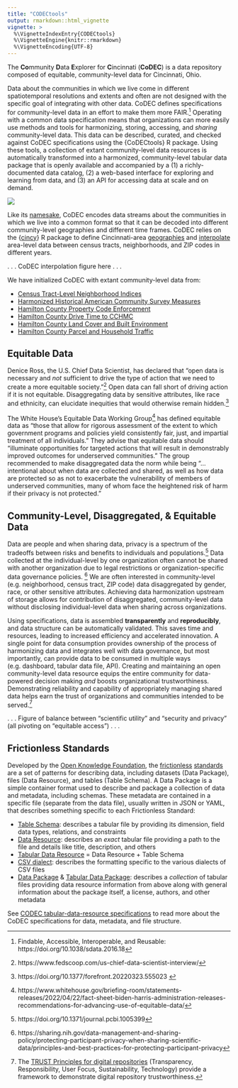 ```yaml
---
title: "CODECtools"
output: rmarkdown::html_vignette
vignette: >
  %\VignetteIndexEntry{CODECtools}
  %\VignetteEngine{knitr::rmarkdown}
  %\VignetteEncoding{UTF-8}
---
```


The **Co**mmunity **D**ata **E**xplorer for **C**incinnati (**CoDEC**) is a data repository composed of equitable, community-level data for Cincinnati, Ohio.

Data about the communities in which we live come in different spatiotemporal resolutions and extents and often are not designed with the specific goal of integrating with other data. CoDEC defines specifications for community-level data in an effort to make them more FAIR.^[Findable, Accessible, Interoperable, and Reusable: https://doi.org/10.1038/sdata.2016.18] Operating with a common data specification means that organizations can more easily use methods and tools for harmonizing, storing, accessing, and *sharing* community-level data. This data can be described, curated, and checked against CoDEC specifications using the {CoDECtools} R package. Using these tools, a collection of extant community-level data resources is automatically transformed into a harmonized, community-level tabular data package that is openly available and accompanied by a (1) a richly-documented data catalog, (2) a web-based interface for exploring and learning from data, and (3) an API for accessing data at scale and on demand.

![](codec_overview.png)

Like its [namesake](https://en.wikipedia.org/wiki/Codec), CoDEC encodes data streams about the communities in which we live into a common format so that it can be decoded into different community-level geographies and different time frames. CoDEC relies on the {[cincy](https://geomarker.io/cincy/index.html)} R package to define Cincinnati-area [geographies](https://geomarker.io/cincy/articles/geographies.html) and [interpolate](https://geomarker.io/cincy/articles/interpolate.html) area-level data between census tracts, neighborhoods, and ZIP codes in different years.

. . . CoDEC interpolation figure here . . .

We have initialized CoDEC with extant community-level data from:

- [Census Tract-Level Neighborhood Indices](https://github.com/geomarker-io/tract_indices)
- [Harmonized Historical American Community Survey Measures](https://github.com/geomarker-io/hh_acs_measures)
- [Hamilton County Property Code Enforcement](https://github.com/geomarker-io/hamilton_property_code_enforcement)
- [Hamilton County Drive Time to CCHMC](https://github.com/geomarker-io/hamilton_drivetime)
- [Hamilton County Land Cover and Built Environment](https://github.com/geomarker-io/hamilton_landcover)
- [Hamilton County Parcel and Household Traffic](https://github.com/geomarker-io/hamilton_traffic)

## Equitable Data

Denice Ross, the U.S. Chief Data Scientist, has declared that "open data is necessary and *not* sufficient to drive the type of action that we need to create a more equitable society."^[https://www.fedscoop.com/us-chief-data-scientist-interview/]  Open data can fall short of driving action if it is not equitable. Disaggregating data by sensitive attributes, like race and ethnicity, can elucidate inequities that would otherwise remain hidden.^[https://doi.org/10.1377/forefront.20220323.555023 ]

The White House's Equitable Data Working Group^[https://www.whitehouse.gov/briefing-room/statements-releases/2022/04/22/fact-sheet-biden-harris-administration-releases-recommendations-for-advancing-use-of-equitable-data/] has defined equitable data as "those that allow for rigorous assessment of the extent to which government programs and policies yield consistently fair, just, and impartial treatment of all individuals."
They advise that equitable data should "illuminate opportunities for targeted actions that will result in demonstrably improved outcomes for underserved communities." The group recommended to make disaggregated data the norm while being "... intentional about when data are collected and shared, as well as how data are protected so as not to exacerbate the vulnerability of members of underserved communities, many of whom face the heightened risk of harm if their privacy is not protected." 

## Community-Level, Disaggregated, & Equitable Data

Data are people and when sharing data, privacy is a spectrum of the tradeoffs between risks and benefits to individuals and populations.^[https://doi.org/10.1371/journal.pcbi.1005399] 
Data collected at the individual-level by one organization often cannot be shared with another organization due to legal restrictions or organization-specific data governance policies. ^[https://sharing.nih.gov/data-management-and-sharing-policy/protecting-participant-privacy-when-sharing-scientific-data/principles-and-best-practices-for-protecting-participant-privacy]
We are often interested in community-level (e.g. neighborhood, census tract, ZIP code) data disaggregated by gender, race, or other sensitive attributes.
Achieving data harmonization upstream of storage allows for contribution of disaggregated, community-level data without disclosing individual-level data when sharing
across organizations.

Using specifications, data is assembled **transparently** and **reproducibly**, and data structure can be automatically validated.
This saves time and resources, leading to increased efficiency and accelerated innovation.
A single point for data consumption provides ownership of the process of harmonizing data and integrates well with data governance, but most importantly, can provide data to be consumed in multiple ways (e.g. dashboard, tabular data file, API).
Creating and maintaining an open community-level data resource equips the entire community for data-powered decision making *and* boosts organizational trustworthiness. Demonstrating reliability and capability of appropriately managing shared data helps earn the trust of organizations and communities intended to be served.^[The [TRUST Principles for digital repositories](https://doi.org/10.1038/s41597-020-0486-7) (Transparency, Responsibility, User Focus, Sustainability, Technology) provide a framework to demonstrate digital repository trustworthiness.]

. . . Figure of balance between "scientific utility" and "security and privacy" (all pivoting on "equitable access") . . .

## Frictionless Standards

Developed by the [Open Knowledge Foundation](https://okfn.org/), the [frictionless](https://frictionlessdata.io/) [standards](https://specs.frictionlessdata.io/) are a set of patterns for describing data, including datasets (Data Package), files (Data Resource), and tables (Table Schema). A Data Package is a simple container format used to describe and package a collection of data and metadata, including schemas. These metadata are contained in a specific file (separate from the data file), usually written in JSON or YAML, that describes something specific to each Frictionless Standard:

- [Table Schema](https://specs.frictionlessdata.io/table-schema/): describes a tabular file by providing its dimension, field data types, relations, and constraints
- [Data Resource](https://specs.frictionlessdata.io/data-resource/): describes an *exact* tabular file providing a path to the file and details like title, description, and others
- [Tabular Data Resource](https://specs.frictionlessdata.io/tabular-data-resource/) = Data Resource + Table Schema
- [CSV dialect](https://specs.frictionlessdata.io/csv-dialect/): describes the formatting specific to the various dialects of CSV files
- [Data Package](https://specs.frictionlessdata.io/data-package/) & [Tabular Data Package](https://specs.frictionlessdata.io/tabular-data-package/): describes a *collection* of tabular files providing data resource information from above along with general information about the package itself, a license, authors, and other metadata

See [CODEC tabular-data-resource specifications](codec-specs.html) to read more about the CoDEC specifications for data, metadata, and file structure.
